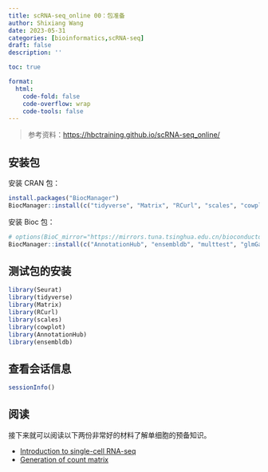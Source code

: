 ```yaml
---
title: scRNA-seq_online 00：包准备
author: Shixiang Wang
date: 2023-05-31
categories: [bioinformatics,scRNA-seq]
draft: false
description: ''

toc: true

format:
  html:
    code-fold: false
    code-overflow: wrap
    code-tools: false
---
```


> 参考资料：<https://hbctraining.github.io/scRNA-seq_online/>

## 安装包

安装 CRAN 包：

```r
install.packages("BiocManager")
BiocManager::install(c("tidyverse", "Matrix", "RCurl", "scales", "cowplot", "Seurat", "metap"))
```

安装 Bioc 包：

```r
# options(BioC_mirror="https://mirrors.tuna.tsinghua.edu.cn/bioconductor")
BiocManager::install(c("AnnotationHub", "ensembldb", "multtest", "glmGamPoi"))
```

## 测试包的安装

```r
library(Seurat)
library(tidyverse)
library(Matrix)
library(RCurl)
library(scales)
library(cowplot)
library(AnnotationHub)
library(ensembldb)
```

## 查看会话信息

```r
sessionInfo()
```


## 阅读

接下来就可以阅读以下两份非常好的材料了解单细胞的预备知识。

- [Introduction to single-cell RNA-seq](https://hbctraining.github.io/scRNA-seq_online/lessons/01_intro_to_scRNA-seq.html)
- [Generation of count matrix](https://hbctraining.github.io/scRNA-seq_online/lessons/02_SC_generation_of_count_matrix.html)


